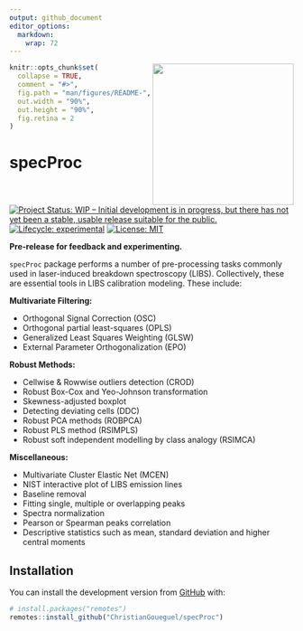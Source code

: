 ```yaml
---
output: github_document
editor_options: 
  markdown: 
    wrap: 72
---
```


<!-- README.md is generated from README.Rmd. Please edit that file -->

<img src="man/figures/logo.png" align="right" height="250"/>

```r
knitr::opts_chunk$set(
  collapse = TRUE,
  comment = "#>",
  fig.path = "man/figures/README-",
  out.width = "90%",
  out.height = "90%",
  fig.retina = 2
)
```

# specProc

<!-- badges: start -->

[![Project Status: WIP -- Initial development is in progress, but there
has not yet been a stable, usable release suitable for the
public.](https://www.repostatus.org/badges/latest/wip.svg)](https://www.repostatus.org/#wip)
[![Lifecycle:
experimental](https://img.shields.io/badge/lifecycle-experimental-orange.svg)](https://lifecycle.r-lib.org/articles/stages.html#experimental)
[![License:
MIT](https://img.shields.io/badge/License-MIT-blue.svg)](https://opensource.org/licenses/MIT)

<!-- badges: end -->

**Pre-release for feedback and experimenting.**

`specProc` package performs a number of pre-processing tasks commonly
used in laser-induced breakdown spectroscopy (LIBS). Collectively, these
are essential tools in LIBS calibration modeling. These include:

**Multivariate Filtering:**

-   Orthogonal Signal Correction (OSC)
-   Orthogonal partial least-squares (OPLS)
-   Generalized Least Squares Weighting (GLSW)
-   External Parameter Orthogonalization (EPO)

**Robust Methods:**

-   Cellwise & Rowwise outliers detection (CROD)
-   Robust Box-Cox and Yeo-Johnson transformation
-   Skewness-adjusted boxplot
-   Detecting deviating cells (DDC)
-   Robust PCA methods (ROBPCA)
-   Robust PLS method (RSIMPLS)
-   Robust soft independent modelling by class analogy (RSIMCA)

**Miscellaneous:**

-   Multivariate Cluster Elastic Net (MCEN)
-   NIST interactive plot of LIBS emission lines
-   Baseline removal
-   Fitting single, multiple or overlapping peaks
-   Spectra normalization
-   Pearson or Spearman peaks correlation
-   Descriptive statistics such as mean, standard deviation and higher central moments

## Installation

You can install the development version from
[GitHub](https://github.com/) with:

``` r
# install.packages("remotes")
remotes::install_github("ChristianGoueguel/specProc")
```
